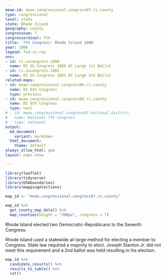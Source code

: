 ```yaml
---
meae-id: meae.congressional.congress07.ri.county
type: congressional
level: state
state: Rhode Island
geography: county
congressnum: 7
congressordinal: 7th
title: '7th Congress: Rhode Island 1800'
year: 1800
legend: fed-vs-rep
nnv:
- id: ri.uscongress.1800
  name: RI US Congress 1800 At Large 1st Ballot
- id: ri.uscongress.1801
  name: RI US Congress 1801 At Large 2nd Ballot
related-maps:
- id: meae.congressional.congress06.ri.county
  name: RI 6th Congress
  type: previous
- id: meae.congressional.congress08.ri.county
  name: RI 8th Congress
  type: next
# - id: meae.congressional.congress07.national.district
#   name: National 7th Congress
#   type: national
output:
  md_document:
    variant: markdown
  html_document:
    theme: default
always_allow_html: yes
layout: maps-show

---
```


```r
library(leaflet)
library(tidyverse)
library(USAboundaries)
library(mappingelections)

map_id <- "meae.congressional.congress07.ri.county"
```

<div class="map">

```r
map_id %>%
  get_county_map_data() %>%
  map_counties(height = "300px", congress = 7)
```

</div>

Rhode Island elected two Democratic-Republicans to the Seventh Congress.

Rhode Island used a statewide at-large method for electing a member to Congress. State law required a majority to elect. Joseph Stanton Jr. did not meet this requirement and a 2nd ballot was held resulting in his election. 

<div class="results-table">

```r
map_id %>%
  candidate_results() %>%
  results_to_table() %>%
  cat()
```

</div>

